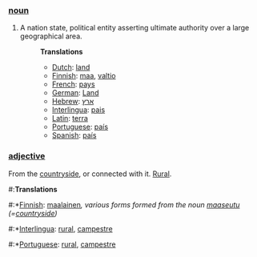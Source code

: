 ===[[noun]]===

# A nation state, political entity asserting ultimate authority over a large geographical area.
#:'''Translations'''
#:*[[Dutch]]: [[land]]
#:*[[Finnish]]: [[maa]], [[valtio]]
#:*[[French]]: [[pays]]
#:*[[German]]: [[Land]]
#:*[[Hebrew]]: [[ארץ]]
#:*[[Interlingua]]: [[pais]]
#:*[[Latin]]: [[terra]]
#:*[[Portuguese]]: [[país]]
#:*[[Spanish]]: [[país]]

===[[adjective]]===

From the [[countryside]], or connected with it. [[Rural]].
#:'''Translations'''
#:*[[Finnish]]: [[maalainen]]'', various forms formed from the noun [[maaseutu]] (=[[countryside]])''
#:*[[Interlingua]]: [[rural]], [[campestre]]
#:*[[Portuguese]]: [[rural]], [[campestre]]